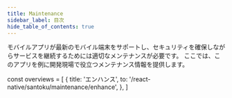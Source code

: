 ```yaml
---
title: Maintenance
sidebar_label: 目次
hide_table_of_contents: true
---
```

モバイルアプリが最新のモバイル端末をサポートし、セキュリティを確保しながらサービスを継続するためには適切なメンテナンスが必要です。
ここでは、このアプリを例に開発現場で役立つメンテナンス情報を提供します。
<!-- textlint-disable ja-technical-writing/sentence-length,ja-technical-writing/max-comma,ja-spacing/ja-no-space-around-parentheses,jtf-style/3.3.かっこ類と隣接する文字の間のスペースの有無,ja-technical-writing/ja-no-mixed-period,ja-technical-writing/no-unmatched-pair,ja-technical-writing/no-doubled-joshi -->

const overviews = [
  {
    title: 'エンハンス',
    to: '/react-native/santoku/maintenance/enhance',
  },
]

<PageList overviews={overviews} colSize={12} />

<!-- textlint-enable ja-technical-writing/sentence-length,ja-technical-writing/max-comma,ja-spacing/ja-no-space-around-parentheses,jtf-style/3.3.かっこ類と隣接する文字の間のスペースの有無,ja-technical-writing/ja-no-mixed-period,ja-technical-writing/no-unmatched-pair,ja-technical-writing/no-doubled-joshi -->
